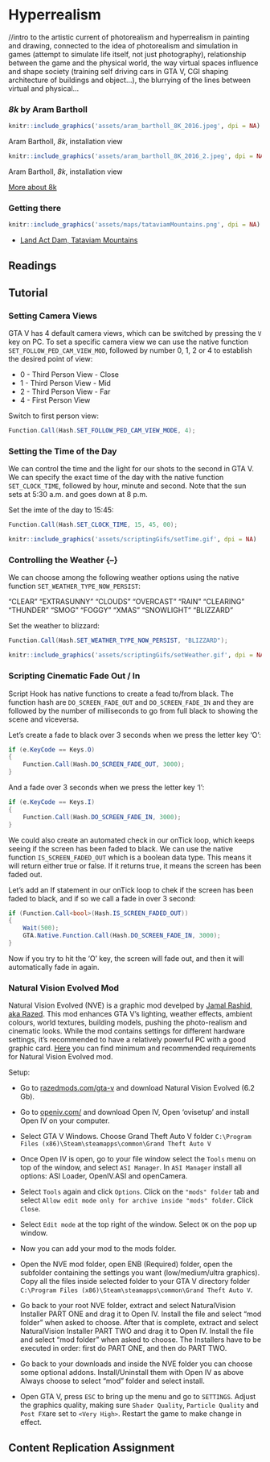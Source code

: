 # Hyperrealism 

//intro to the artistic current of photorealism and hyperrealism in painting and drawing, connected to the idea of photorealism and simulation in games (attempt to simulate life itself, not just photography), relationship between the game and the physical world, the way virtual spaces influence and shape society (training self driving cars in GTA V, CGI shaping architecture of buildings and object...), the blurrying of the lines between virtual and physical...


### _8k_ by Aram Bartholl {-}

```r
knitr::include_graphics('assets/aram_bartholl_8K_2016.jpeg', dpi = NA)
```
Aram Bartholl, _8k_, installation view

```r
knitr::include_graphics('assets/aram_bartholl_8K_2016_2.jpeg', dpi = NA)
```
Aram Bartholl, _8k_, installation view

[More about 8k](https://arambartholl.com/8k/)

### Getting there {-}
```r
knitr::include_graphics('assets/maps/tataviamMountains.png', dpi = NA)
```
* [Land Act Dam, Tataviam Mountains](https://grandtheftdata.com/landmarks/#1672.279,-29.78,4,atlas,name=tataviam_act_dam,Land_Act_Dam,_Tataviam_Mountains)

## Readings {-}

## Tutorial {-}

### Setting Camera Views {-}

GTA V has 4 default camera views, which can be switched by pressing the ```V``` key on PC.
To set a specific camera view we can use the native function ```SET_FOLLOW_PED_CAM_VIEW_MOD```, followed by number 0, 1, 2 or 4 to establish the desired point of view:

+ 0 - Third Person View - Close
+ 1 - Third Person View - Mid
+ 2 - Third Person View - Far
+ 4 - First Person View 

Switch to first person view:
```cs
Function.Call(Hash.SET_FOLLOW_PED_CAM_VIEW_MODE, 4); 
```


### Setting the Time of the Day {-}

We can control the time and the light for our shots to the second in GTA V. We can specify the exact time of the day with the native function ```SET_CLOCK_TIME```, followed by hour, minute and second. Note that the sun sets at 5:30 a.m. and goes down at 8 p.m.

Set the imte of the day to 15:45:
```cs
Function.Call(Hash.SET_CLOCK_TIME, 15, 45, 00);
```

```r
knitr::include_graphics('assets/scriptingGifs/setTime.gif', dpi = NA)
```



### Controlling the Weather {–}

We can choose among the following weather options using the native function ```SET_WEATHER_TYPE_NOW_PERSIST```:

"CLEAR"
"EXTRASUNNY"
"CLOUDS"
"OVERCAST"
"RAIN"
"CLEARING"
"THUNDER"
"SMOG"
"FOGGY"
"XMAS"
"SNOWLIGHT"
"BLIZZARD"

Set the weather to blizzard:
```cs
Function.Call(Hash.SET_WEATHER_TYPE_NOW_PERSIST, "BLIZZARD");
```

```r
knitr::include_graphics('assets/scriptingGifs/setWeather.gif', dpi = NA)
```

	
### Scripting Cinematic Fade Out / In {-}

Script Hook has native functions to create a fead to/from black. The function hash are ```DO_SCREEN_FADE_OUT``` and ```DO_SCREEN_FADE_IN``` and they are followed by the number of milliseconds to go from full black to showing the scene and viceversa.

Let's create a fade to black over 3 seconds when we press the letter key 'O':
```cs
if (e.KeyCode == Keys.O)
{
    Function.Call(Hash.DO_SCREEN_FADE_OUT, 3000);
}
```

And a fade over 3 seconds when we press the letter key 'I':
```cs
if (e.KeyCode == Keys.I)
{
    Function.Call(Hash.DO_SCREEN_FADE_IN, 3000);
}
```

We could also create an automated check in our onTick loop, which keeps seeing if the screen has been faded to black. We can use the native function ```IS_SCREEN_FADED_OUT``` which is a boolean data type. This means it will return either true or false. If it returns true, it means the screen has been faded out. 

Let's add an If statement in our onTick loop to chek if the screen has been faded to black, and if so we call a fade in over 3 second:
```cs
if (Function.Call<bool>(Hash.IS_SCREEN_FADED_OUT))
{
    Wait(500);
    GTA.Native.Function.Call(Hash.DO_SCREEN_FADE_IN, 3000);
}
```

Now if you try to hit the 'O' key, the screen will fade out, and then it will automatically fade in again.


### Natural Vision Evolved Mod {-}

Natural Vision Evolved (NVE) is a graphic mod develped by [Jamal Rashid, aka Razed](https://www.razedmods.com/). This mod enhances GTA V's lighting, weather effects, ambient colours, world textures, building models, pushing the photo-realism and cinematic looks. While the mod contains settings for different hardware settings, it's recommended to have a relatively powerful PC with a good graphic card. [Here](https://www.systemrequirementslab.com/cyri/requirements/gta-5-naturalvision-remastered/16594) you can find minimum and recommended requirements for Natural Vision Evolved mod.

Setup:

+ Go to [razedmods.com/gta-v](https://www.razedmods.com/gta-v) and download Natural Vision Evolved (6.2 Gb).

+ Go to [openiv.com/](https://openiv.com/) and download Open IV, Open 'ovisetup' and install Open IV on your computer.

+ Select GTA V Windows. Choose Grand Theft Auto V folder ```C:\Program Files (x86)\Steam\steamapps\common\Grand Theft Auto V```

+ Once Open IV is open, go to your file window select the ```Tools``` menu on top of the window, and select ```ASI Manager```. In ```ASI Manager``` install all options: ASI Loader, OpenIV.ASI and openCamera.

+ Select ```Tools``` again and click ```Options```. Click on the ```"mods" folder``` tab and select ```Allow edit mode only for archive inside "mods" folder```. Click ```Close```.

+ Select ```Edit mode``` at the top right of the window. Select ```OK``` on the pop up window. 

+ Now you can add your mod to the mods folder.

+ Open the NVE mod folder, open ENB (Required) folder, open the subfolder containing the settings you want (low/medium/ultra graphics). Copy all the files inside selected folder to your GTA V directory folder ```C:\Program Files (x86)\Steam\steamapps\common\Grand Theft Auto V```.

+ Go back to your root NVE folder, extract and select NaturalVision Installer PART ONE and drag it to Open IV. Install the file and select "mod folder" when asked to choose. After that is complete, extract and select NaturalVision Installer PART TWO and drag it to Open IV. Install the file and select "mod folder" when asked to choose. The Installers have to be executed in order: first do PART ONE, and then do PART TWO.

+ Go back to your downloads and inside the NVE folder you can choose some optional addons. Install/Uninstall them with Open IV as above Always choose to select "mod" folder and select install.

+ Open GTA V, press ```ESC``` to bring up the menu and go to ```SETTINGS```. Adjust the graphics quality, making sure ```Shader Quality```, ```Particle Quality``` and ```Post FX```are set to ```<Very High>```. Restart the game to make change in effect.
  

## Content Replication Assignment {-}
